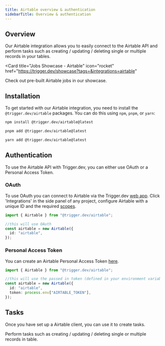 ```yaml
---
title: Airtable overview & authentication
sidebarTitle: Overview & authentication
---
```


## Overview

Our Airtable integration allows you to easily connect to the Airtable API and perform tasks such as creating / updating / deleting single or multiple records in your tables.

<Card
  title="Jobs Showcase - Airtable"
  icon="rocket"
  href="https://trigger.dev/showcase?tags=&integrations=airtable"
>
  Check out pre-built Airtable jobs in our showcase.
</Card>

## Installation

To get started with our Airtable integration, you need to install the `@trigger.dev/airtable` packages. You can do this using `npm`, `pnpm`, or `yarn`:

<CodeGroup>

```bash npm
npm install @trigger.dev/airtable@latest
```

```bash pnpm
pnpm add @trigger.dev/airtable@latest
```

```bash yarn
yarn add @trigger.dev/airtable@latest
```

</CodeGroup>

## Authentication

To use the Airtable API with Trigger.dev, you can either use OAuth or a Personal Access Token.

### OAuth

To use OAuth you can connect to Airtable via the Trigger.dev [web app](https://cloud.trigger.dev). Click 'Integrations' in the side panel of any project, configure Airtable with a unique ID and the required [scopes](https://airtable.com/developers/web/api/scopes).

```ts
import { Airtable } from "@trigger.dev/airtable";

//this will use OAuth
const airtable = new Airtable({
  id: "airtable",
});
```

### Personal Access Token

You can create an Airtable Personal Access Token [here](https://airtable.com/create/tokens).

```ts
import { Airtable } from "@trigger.dev/airtable";

//this will use the passed in token (defined in your environment variables)
const airtable = new Airtable({
  id: "airtable",
  token: process.env["AIRTABLE_TOKEN"],
});
```

## Tasks

Once you have set up a Airtable client, you can use it to create tasks.

<Card title="Tasks" icon="sparkles" href="/integrations/apis/airtable-tasks">
  Perform tasks such as creating / updating / deleting single or multiple records in table.
</Card>
